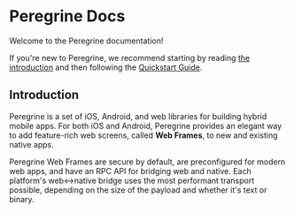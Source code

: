 

# Peregrine Docs

Welcome to the Peregrine documentation!

If you're new to Peregrine, we recommend starting by reading [the
introduction](#introduction) and then following the [Quickstart
Guide](/docs/quickstart).

## Introduction

Peregrine is a set of iOS, Android, and web libraries for building hybrid
mobile apps. For both iOS and Android, Peregrine provides an elegant way to add
feature-rich web screens, called **Web Frames**, to new and existing native
apps.

Peregrine Web Frames are secure by default, are pre&shy;configured for modern
web apps, and have an RPC API for bridging web and native. Each platform's
web\<-\>native bridge uses the most performant transport possible, depending on
the size of the payload and whether it's text or binary.

